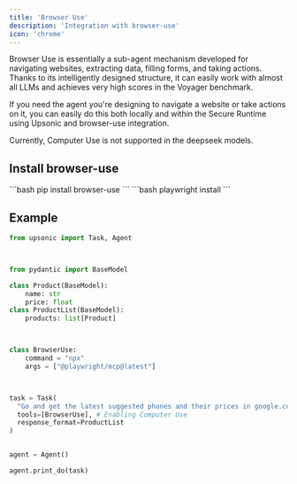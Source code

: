 ```yaml
---
title: 'Browser Use'
description: 'Integration with browser-use'
icon: 'chrome'
---
```


Browser Use is essentially a sub-agent mechanism developed for navigating websites, extracting data, filling forms, and taking actions. Thanks to its intelligently designed structure, it can easily work with almost all LLMs and achieves very high scores in the Voyager benchmark.

If you need the agent you're designing to navigate a website or take actions on it, you can easily do this both locally and within the Secure Runtime using Upsonic and browser-use integration.

<Warning>
  Currently, Computer Use is not supported in the deepseek models.
</Warning>

## Install browser-use

<Steps>
  <Step title="Install browser-use">
    ```bash
    pip install browser-use
    ```
  </Step>

  <Step title="Install playwright">
    ```bash
    playwright install
    ```
  </Step>
</Steps>

## Example

```python
from upsonic import Task, Agent



from pydantic import BaseModel

class Product(BaseModel):
    name: str
    price: float
class ProductList(BaseModel):
    products: list[Product]



class BrowserUse:
    command = "npx"
    args = ["@playwright/mcp@latest"]



task = Task(
  "Go and get the latest suggested phones and their prices in google.com", 
  tools=[BrowserUse], # Enabling Computer Use
  response_format=ProductList
)


agent = Agent()

agent.print_do(task)

```